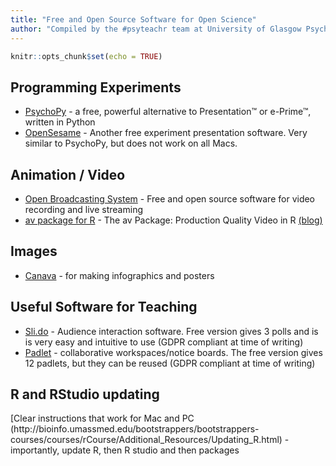 ```yaml
---
title: "Free and Open Source Software for Open Science"
author: "Compiled by the #psyteachr team at University of Glasgow Psychology"
---
```


```r
knitr::opts_chunk$set(echo = TRUE)
```

## Programming Experiments

- [PsychoPy](http://www.psychopy.org/) - a free, powerful alternative to Presentation™ or e-Prime™, written in Python
- [OpenSesame](https://osdoc.cogsci.nl/3.1/) - Another free experiment presentation software.  Very similar to PsychoPy, but does not work on all Macs.

## Animation / Video

- [Open Broadcasting System](https://sproject.com) - Free and open source software for video recording and live streaming
- [av package for R](https://github.com/ropensci/av#readme) - The av Package: Production Quality Video in R [(blog)](https://ropensci.org/technotes/2018/10/06/av-release/)

## Images

- [Canava](https://www.canva.com/) - for making infographics and posters

## Useful Software for Teaching

- [Sli.do](https://www.sli.do/) - Audience interaction software.  Free version gives 3 polls and is is very easy and intuitive to use (GDPR compliant at time of writing)
- [Padlet](https://en-gb.padlet.com/) - collaborative workspaces/notice boards.  The free version gives 12 padlets, but they can be reused (GDPR compliant at time of writing)

## R and RStudio updating

[Clear instructions that work for Mac and PC (http://bioinfo.umassmed.edu/bootstrappers/bootstrappers-courses/courses/rCourse/Additional_Resources/Updating_R.html) - importantly, update R, then R studio and then packages
